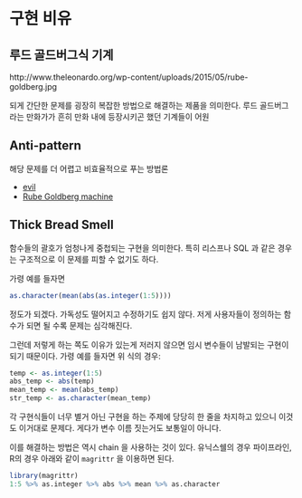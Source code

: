 # 구현 비유 {#implementation-tropes}

## 루드 골드버그식 기계 {#Rube-Goldberg-machine}

http://www.theleonardo.org/wp-content/uploads/2015/05/rube-goldberg.jpg

되게 간단한 문제를 굉장히 복잡한 방법으로 해결하는 제품을 의미한다.
루드 골드버그라는 만화가가 흔히 만화 내에 등장시키곤 했던 기계들이 어원

## Anti-pattern {#Anti-pattern}

해당 문제를 더 어렵고 비효율적으로 푸는 방법론

* [evil](#evil)
* [Rube Goldberg machine](#Rube-Goldberg-machine)

## Thick Bread Smell {#thick-bread-smell}

함수들의 괄호가 엄청나게 중첩되는 구현을 의미한다.
특히 리스프나 SQL 과 같은 경우는 구조적으로 이 문제를 피할 수 없기도 하다.

가령 예를 들자면

```r
as.character(mean(abs(as.integer(1:5))))
```

정도가 되겠다.
가독성도 떨어지고 수정하기도 쉽지 않다.
저게 사용자들이 정의하는 함수가 되면 될 수록 문제는 심각해진다.

그런데 저렇게 하는 쪽도 이유가 있는게 저러지 않으면
임시 변수들이 남발되는 구현이 되기 때문이다.
가령 예를 들자면 위 식의 경우:

```r
temp <- as.integer(1:5)
abs_temp <- abs(temp)
mean_temp <- mean(abs_temp)
str_temp <- as.character(mean_temp)
```

각 구현식들이 너무 별거 아닌 구현을 하는 주제에 당당히 한 줄을 차지하고 있으니
이것도 이거대로 문제다. 게다가 변수 이름 짓는거도 보통일이 아니다.

이를 해결하는 방법은 역시 chain 을 사용하는 것이 있다.
유닉스쉘의 경우 파이프라인, R의 경우 아래와 같이 `magrittr` 을 이용하면 된다.

```r
library(magrittr)
1:5 %>% as.integer %>% abs %>% mean %>% as.character
```

